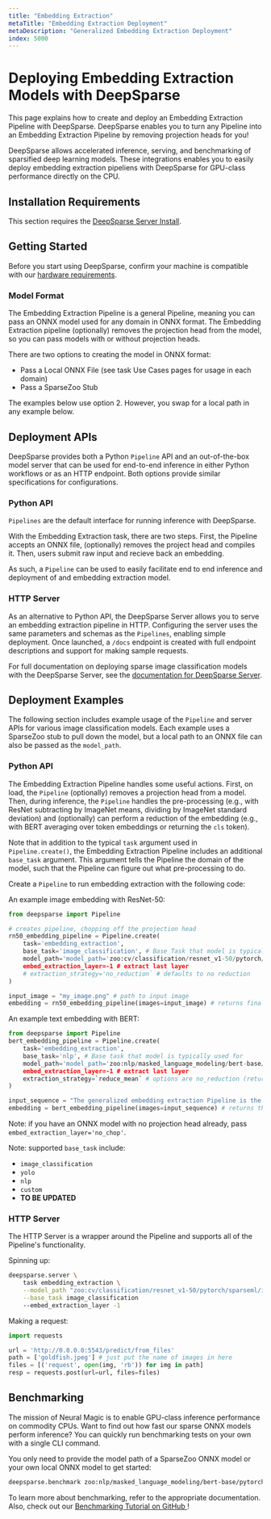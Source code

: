 ```yaml
---
title: "Embedding Extraction"
metaTitle: "Embedding Extraction Deployment"
metaDescription: "Generalized Embedding Extraction Deployment"
index: 5000
---
```


# Deploying Embedding Extraction Models with DeepSparse

This page explains how to create and deploy an Embedding Extraction Pipeline with DeepSparse. DeepSparse enables you to 
turn any Pipeline into an Embedding Extraction Pipeline by removing projection heads for you!

DeepSparse allows accelerated inference, serving, and benchmarking of sparsified deep learning models.
These integrations enables you to easily deploy embedding extraction pipeliens with DeepSparse for GPU-class performance directly on the CPU.

## Installation Requirements

This section requires the [DeepSparse Server Install](/get-started/install/deepsparse).

## Getting Started

Before you start using DeepSparse, confirm your machine is
compatible with our [hardware requirements](/user-guide/deepsparse-engine/hardware-support).

### Model Format

The Embedding Extraction Pipeline is a general Pipeline, meaning you can pass an ONNX model used for any domain 
in ONNX format. The Embedding Extraction pipeline (optionally) removes the projection head from the model, 
so you can pass models with or without projection heads.

There are two options to creating the model in ONNX format:
- Pass a Local ONNX File (see task Use Cases pages for usage in each domain)
- Pass a SparseZoo Stub

The examples below use option 2. However, you swap for a local path in any example below.

## Deployment APIs

DeepSparse provides both a Python `Pipeline` API and an out-of-the-box model
server that can be used for end-to-end inference in either Python
workflows or as an HTTP endpoint. Both options provide similar specifications
for configurations.

### Python API

`Pipelines` are the default interface for running inference with DeepSparse.

With the Embedding Extraction task, there are two steps. First, the Pipeline accepts an 
ONNX file, (optionally) removes the project head and compiles it. Then, users submit raw input 
and recieve back an embedding.

As such, a `Pipeline` can be used to easily facilitate end to end inference and deployment
of and embedding extraction model.

### HTTP Server

As an alternative to Python API, the DeepSparse Server allows you to
serve an embedding extraction pipeline in HTTP. Configuring the server uses the same parameters and schemas as the `Pipelines`,
enabling simple deployment. Once launched, a `/docs` endpoint is created with full
endpoint descriptions and support for making sample requests.

For full documentation on deploying sparse image classification models with the
DeepSparse Server, see the [documentation for DeepSparse Server](/user-guide/deploying-deepsparse/deepsparse-server).

## Deployment Examples

The following section includes example usage of the `Pipeline` and server APIs for
various image classification models. Each example uses a SparseZoo stub to pull down the model,
but a local path to an ONNX file can also be passed as the `model_path`.

### Python API

The Embedding Extraction Pipeline handles some useful actions. First, on load, the `Pipeline` 
(optionally) removes a projection head from a model. Then, during inference, the `Pipeline` handles the pre-processing 
(e.g., with ResNet subtracting by ImageNet means, dividing by ImageNet standard deviation) and (optionally) can perform a reduction of the embedding
(e.g., with BERT averaging over token embeddings or returning the `cls` token).

Note that in addition to the typical `task` argument used in `Pipeline.create()`, the Embedding Extraction Pipeline includes an
additional `base_task` argument. This argument tells the Pipeline the domain of the model, such that the Pipeline 
can figure out what pre-processing to do.

Create a `Pipeline` to run embedding extraction with the following code:

An example image embedding with ResNet-50:

```python
from deepsparse import Pipeline

# creates pipeline, chopping off the projection head
rn50_embedding_pipeline = Pipeline.create(
    task='embedding_extraction',
    base_task='image_classification', # Base Task that model is typically used for
    model_path='model_path='zoo:cv/classification/resnet_v1-50/pytorch/sparseml/imagenet/pruned95-none',  # Path to checkpoint or SparseZoo stub
    embed_extraction_layer=-1 # extract last layer
    # extraction_strategy='no_reduction` # defaults to no reduction
)

input_image = "my_image.png" # path to input image
embedding = rn50_embedding_pipeline(images=input_image) # returns final layer of resnet-model
```

An example text embedding with BERT:

```python
from deepsparse import Pipeline
bert_embedding_pipeline = Pipeline.create(
    task='embedding_extraction',
    base_task='nlp', # Base task that model is typically used for
    model_path='model_path='zoo:nlp/masked_language_modeling/bert-base/pytorch/huggingface/wikipedia_bookcorpus/pruned80_quant-none-vnni',  # Path to checkpoint or SparseZoo stub
    embed_extraction_layer=-1 # extract last layer 
    extraction_strategy=`reduce_mean` # options are no_reduction (return vector of token embeddings), reduce_mean (avg of token embeddings), reduce_cls (cls embedding) 
)

input_sequence = "The generalized embedding extraction Pipeline is the best!"
embedding = bert_embedding_pipeline(images=input_sequence) # returns the average of the token embeddings from BERT
```

Note: if you have an ONNX model with no projection head already, pass `embed_extraction_layer='no_chop'`.

Note: supported `base_task` include:
- `image_classification`
- `yolo`
- `nlp`
- `custom`
- **TO BE UPDATED**

### HTTP Server

The HTTP Server is a wrapper around the Pipeline and supports all of the Pipeline's functionality.

Spinning up:
```bash
deepsparse.server \
    task embedding_extraction \
    --model_path "zoo:cv/classification/resnet_v1-50/pytorch/sparseml/imagenet/pruned95-none" \
    --base_task image_classification
    --embed_extraction_layer -1
```

Making a request:
```python
import requests

url = 'http://0.0.0.0:5543/predict/from_files'
path = ['goldfish.jpeg'] # just put the name of images in here
files = [('request', open(img, 'rb')) for img in path]
resp = requests.post(url=url, files=files)
```

## Benchmarking

The mission of Neural Magic is to enable GPU-class inference performance on commodity CPUs.
Want to find out how fast our sparse ONNX models perform inference? You can quickly run benchmarking tests on your own with a single CLI command.

You only need to provide the model path of a SparseZoo ONNX model or your own local ONNX model to get started:
```bash
deepsparse.benchmark zoo:nlp/masked_language_modeling/bert-base/pytorch/huggingface/wikipedia_bookcorpus/pruned80_quant-none-vnni
```

To learn more about benchmarking, refer to the appropriate documentation.
Also, check out our [Benchmarking Tutorial on GitHub  ](https://github.com/neuralmagic/deepsparse/tree/main/src/deepsparse/benchmark)!

